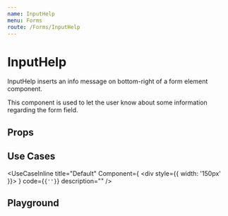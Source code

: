 ```yaml
---
name: InputHelp
menu: Forms
route: /Forms/InputHelp
---
```



# InputHelp

InputHelp inserts an info message on bottom-right of a form element component.

This component is used to let the user know about some information regarding the form field.

## Props

<Props of={InputHelpPropsComponent} />

## Use Cases

<UseCaseInline
  title="Default"
  Component={
    <div style={{ width: '150px' }}>
      <InputHelp message="sender user name" />
    </div>
  }
  code={<code>{'<InputHelp message="sender user name" />'}</code>}
  description=""
/>

## Playground

<Playground>
  <InputHelp message="sender user name" />
</Playground>
